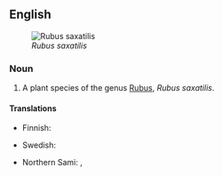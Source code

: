 ==English==
{{wikipedia}}
[[File:Rubus saxatilis02 cropped.jpg|thumb|right|''Rubus saxatilis'']]

===Noun===
{{en-noun|sg=[[stone]] [[bramble]]}}

# A plant species of the genus [[Rubus]], ''Rubus saxatilis''.

====Translations====
{{trans-top}}
* Finnish: {{t-|fi|lillukka}}
{{trans-mid}}
* Swedish: {{t|sv|stenbär|n}}
{{trans-bottom}}

{{checktrans-top}}
* Northern Sami: {{tø|se|veaddemuorji}}, {{tø|se|lážžamuorji}}
{{checktrans-mid}}
{{checktrans-bottom}}